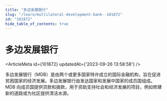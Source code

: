 ```yaml
---
title: "多边发展银行"
slug: "/learn/multilateral-development-bank--101872"
id: "101872"
hide_table_of_contents: true
---
```



# 多边发展银行

<ArticleMeta id={101872} updatedAt={'2023-09-26 13:58:58'} />
<div className='border-solid border-b border-t-0 my-4 border-[var(--ifm-color-gray-300)]' />

多边发展银行（MDB）是由两个或更多国家特许成立的国际金融机构，旨在促进贫困国家的经济发展。多边发展银行由发达国家和发展中国家的成员国组成。MDB 向成员国提供贷款和拨款，用于资助支持社会和经济发展的项目，例如修建新的道路或为社区提供清洁水源。
